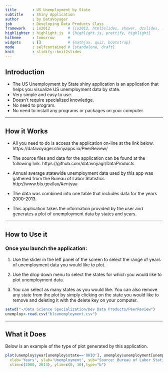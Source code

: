 ```yaml
---
title       : US Unemployment by State 
subtitle    : Shiny Application
author      : by DataVoyager
job         : Developing Data Products Class
framework   : io2012        # {io2012, html5slides, shower, dzslides, ...}
highlighter : highlight.js  # {highlight.js, prettify, highlight}
hitheme     : tomorrow      # 
widgets     : []            # {mathjax, quiz, bootstrap}
mode        : selfcontained # {standalone, draft}
knit        : slidify::knit2slides
---
```


## Introduction

* The US Unemployment by State shiny application is an application that helps you visualize US unemployment data by state.
* Very simple and easy to use.
* Doesn't require specialized knowledge.
* No need to program.
* No need to install any programs or packages on your computer.

---

## How it Works

* All you need to do is access the application on-line at the link below. 
https://datavoyager.shinyapps.io/PeerReview/

* The source files and data for the application can be found at the following link.
https://github.com/datavoyagr/DataProducts

* Annual average statewide unemployment data used by this app was gathered from the Bureau of Labor Statistics http://www.bls.gov/lau/#cntyaa

* The data was combined into one table that includes data for the years 2000-2013.

* This application takes the information provided by the user and generates a plot of unemployment data by states and years. 

---

## How to Use it
### Once you launch the application:

1. Use the slider in the left panel of the screen to select the range of years of unemployment data you would like to plot.

2. Use the drop down menu to select the states for which you would like to plot unemployment data. 

3. You can select as many states as you would like. You can also remove any state from the plot by simply clicking on the state you would like to remove and deleting it with the delete key on your computer.





```r
setwd("~/Data Science Specialization/Dev Data Products/PeerReview")
unemploy<-read.csv("blsunemployment.csv")

```
---

## What it Does

Below is an example of the type of plot generated by this application.

```r
plot(unemploy$year[unemploy$state=='OHIO'], unemploy$unemployment[unemploy$state=='OHIO'],
  xlab='Years', ylab='Unemployment', sub="Source: Bureau of Labor Statistics",
  xlim=c(2000, 2013), ylim=c(0, 10),type="b")
```










